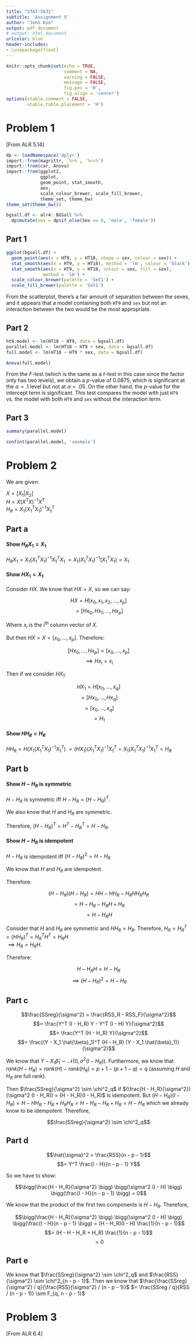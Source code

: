 ```yaml
---
title: "STAT-S631"
subtitle: 'Assignment 9'
author: "John Koo"
output: pdf_document
# output: html_document
urlcolor: blue
header-includes:
- \usepackage{float}
---
```


```r
knitr::opts_chunk$set(echo = TRUE, 
                      comment = NA, 
                      warning = FALSE, 
                      message = FALSE, 
                      fig.pos = 'H', 
                      fig.align = 'center')
options(xtable.comment = FALSE, 
        xtable.table.placement = 'H')
```

# Problem 1

[From ALR 5.14]

```r
dp <- loadNamespace('dplyr')
import::from(magrittr, `%>%`, `%<>%`)
import::from(car, Anova)
import::from(ggplot2, 
             ggplot, 
             geom_point, stat_smooth, 
             aes, 
             scale_colour_brewer, scale_fill_brewer, 
             theme_set, theme_bw)
theme_set(theme_bw())

bgsall.df <- alr4::BGSall %>% 
  dp$mutate(sex = dp$if_else(Sex == 0, 'male', 'female'))
```

## Part 1

```r
ggplot(bgsall.df) + 
  geom_point(aes(x = HT9, y = HT18, shape = sex, colour = sex)) + 
  stat_smooth(aes(x = HT9, y = HT18), method = 'lm', colour = 'black') + 
  stat_smooth(aes(x = HT9, y = HT18, colour = sex, fill = sex), 
              method = 'lm') + 
  scale_colour_brewer(palette = 'Set1') + 
  scale_fill_brewer(palette = 'Set1')
```

From the scatterplot, there's a fair amount of separation between the sexes, and 
it appears that a model containing both `HT9` and `sex` but not an interaction 
between the two would be the most appropriate.

## Part 2

```r
ht9.model <- lm(HT18 ~ HT9, data = bgsall.df)
parallel.model <- lm(HT18 ~ HT9 + sex, data = bgsall.df)
full.model <- lm(HT18 ~ HT9 * sex, data = bgsall.df)

Anova(full.model)
```

From the $F$-test (which is the same as a $t$-test in this case since the factor 
only has two levels), we obtain a $p$-value of 0.0875, which is significant at 
the $\alpha = .1$ level but not at $\alpha = .05$. On the other hand, the 
$p$-value for the intercept term is significant. This test compares the model 
with just `HT9` vs. the model with both `HT9` and `sex` without the interaction 
term. 

## Part 3

```r
summary(parallel.model)

confint(parallel.model, 'sexmale')
```

# Problem 2

We are given:

$X = [X_1 | X_2]$  
$H = X (X^T X)^{-1} X^T$  
$H_R = X_1 (X_1^T X_1)^{-1} X_1^T$

## Part a

#### Show $H_R X_1 = X_1$

$H_R X_1 = X_1 (X_1^T X_1)^{-1} X_1^T X_1$ 
$= X_1 (X_1^T X_1)^{-1} (X_1^T X_1) = X_1$

#### Show $H X_1 = X_1$

Consider $H X$. We know that $HX = X$, so we can say:

$$HX = H [x_0, x_1, x_2, ..., x_p]$$
$$= [H x_0, H x_1, ..., H x_p]$$

Where $x_i$ is the $i$^th^ column vector of $X$.

But then $HX = X = [x_0, ..., x_p]$. Therefore:

$$[H x_0, ..., H x_p] = [x_0, ..., x_p]$$
$$\implies H x_i = x_i$$

Then if we consider $H X_1$:

$$ H X_1 = H [x_0, ..., x_q]$$
$$= [H x_0, ..., H x_q]$$
$$= [x_0, ..., x_q]$$
$$= H_1$$

#### Show $H H_R = H_R$

$H H_R = H \big(X_1 (X_1^T X_1)^{-1} X_1^T \big)$ 
$= (HX_1) (X_1^T X_1)^{-1} X_1^T = X_1 (X_1^T X_1)^{-1} X_1^T = H_R$

## Part b

#### Show $H - H_R$ is symmetric

$H - H_R$ is symmetric iff $H - H_R = (H - H_R)^T$.

We also know that $H$ and $H_R$ are symmetric. 

Therefore, $(H - H_R)^T = H^T - H_R^T = H - H_R$.

#### Show $H - H_R$ is idempotent

$H - H_R$ is idempotent iff $(H - H_R)^2 = H - H_R$

We know that $H$ and $H_R$ are idempotent. 

Therefore:

$$(H - H_R) (H - H_R) = HH - H H_R - H_R H H_R H_R$$
$$= H - H_R - H_R H + H_R$$
$$= H - H_R H$$

Consider that $H$ and $H_R$ are symmetric and $H H_R = H_R$. Therefore, 
$H_R = H_R^T = (H H_R)^T = H_R^T H^T = H_R H$  
$\implies H_R = H_R H$.

Therefore:

$$H - H_R H = H - H_R$$
$$\implies (H - H_R)^2 = H - H_R$$

## Part c

$$\frac{SSreg}{\sigma^2} = \frac{RSS_R - RSS_F}{\sigma^2}$$
$$= \frac{Y^T (I - H_R) Y - Y^T (I - H) Y}{\sigma^2}$$
$$= \frac{Y^T (H - H_R) Y}{\sigma^2}$$
$$= \frac{(Y - X_1 \hat{\beta}_1)^T (H - H_R) (Y - X_1 \hat{\beta}_1)}{\sigma^2}$$

We know that $Y - X_1 \hat{\beta}_1 \sim \mathcal{N}(0, \sigma^2 (I - H_R))$.
Furthermore, we know that 
$rank(H - H_R) = rank(H) - rank(H_R) = p + 1 - (p + 1 - q) = q$ (assuming $H$ 
and $H_R$ are full rank).

Then $\frac{SSreg}{\sigma^2} \sim \chi^2_q$ if 
$(\frac{H - H_R}{\sigma^2})(\sigma^2 (I - H_R)) = (H - H_R)(I - H_R)$ is 
idempotent. But 
$(H - H_R)(I - H_R) = H - H H_R - H_R + H_R H_R = H - H_R - H_R + H_R = H - H_R$ 
which we already know to be idempotent. Therefore, 

$$\frac{SSreg}{\sigma^2} \sim \chi^2_q$$

## Part d

$$\hat{\sigma}^2 = \frac{RSS}{n - p - 1}$$
$$= Y^T \frac{I - H}{n - p - 1} Y$$

So we have to show:

$$\bigg(\frac{H - H_R}{\sigma^2} \bigg)
\bigg(\sigma^2 (I - H) \bigg)
\bigg(\frac{I - H}{n - p - 1} \bigg)
= 0$$

We know that the product of the first two components is $H - H_R$. Therefore, 

$$\bigg(\frac{H - H_R}{\sigma^2} \bigg)
\bigg(\sigma^2 (I - H) \bigg)
\bigg(\frac{I - H}{n - p - 1} \bigg)
= (H - H_R)(I - H) \frac{1}{n - p - 1}$$
$$= (H - H - H_R + H_R) \frac{1}{n - p - 1}$$
$$= 0$$

## Part e

We know that $\frac{SSreg}{\sigma^2} \sim \chi^2_q$ and 
$\frac{RSS}{\sigma^2} \sim \chi^2_{n - p - 1}$. Then we know that 
$\frac{\frac{SSreg}{\sigma^2} / q}{\frac{RSS}{\sigma^2} / (n - p - 1)}$ 
$= \frac{SSreg / q}{RSS / (n - p - 1)} \sim F_{q, n - p - 1}$

# Problem 3

[From ALR 6.4]